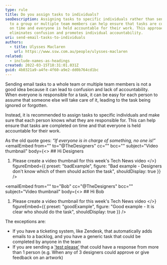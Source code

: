 ```yaml
---
type: rule
title: Do you assign tasks to individuals?
seoDescription: Assigning tasks to specific individuals rather than sending them
  to a group or multiple team members can help ensure that tasks are completed
  on time and everyone is held accountable for their work. This approach
  eliminates confusion and promotes individual accountability.
uri: send-email-tasks-to-individuals
authors:
  - title: Ulysses Maclaren
    url: https://www.ssw.com.au/people/ulysses-maclaren
related:
  - include-names-as-headings
created: 2022-03-15T18:31:01.031Z
guid: 4b0321a9-a4fe-4f60-a9e2-dd0b764cd1bc
---
```

Sending email tasks to a whole team or multiple team members is not a good idea because it can lead to confusion and lack of accountability. When everyone is responsible for a task, it can be easy for each person to assume that someone else will take care of it, leading to the task being ignored or forgotten.

Instead, it is recommended to assign tasks to specific individuals and make sure that each person knows what they are responsible for. This can help ensure that tasks are completed on time and that everyone is held accountable for their work.

As the old quote goes: *“If everyone is in charge of something, no one is!”*
<emailEmbed
  from=""
  to="@TheDesigners"
  cc=""
  bcc=""
  subject="Video thumbnail"
  body={<>
    ## Hi Designers

1. Please create a video thumbnail for this week's Tech News video
  </>}
  figureEmbed={{
    preset: "badExample",
    figure: "Bad example - Designers don't know which of them should action the task",
    shouldDisplay: true
  }}
/>

<emailEmbed
  from=""
  to="Bob"
  cc="@TheDesigners"
  bcc=""
  subject="Video thumbnail"
  body={<>
    ## Hi Bob

1. Please create a video thumbnail for this week's Tech News video
  </>}
  figureEmbed={{
    preset: "goodExample",
    figure: "Good example - It is clear who should do the task",
    shouldDisplay: true
  }}
/>

The exceptions are:

* If you have a ticketing system, like Zendesk, that automatically adds emails to a backlog, and you have a generic task that could be completed by anyone in the team
* If you are sending a ['test please'](/request-a-test-please) that could have a response from more than 1 person (e.g. When any of 3 designers could approve or give feedback on an artwork)